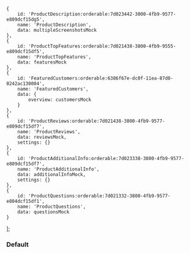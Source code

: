 

    {
        id: 'ProductDescription:orderable:7d023442-3800-4fb9-9577-e809dcf15dg5',
        name: 'ProductDescription',
        data: multipleScreenshotsMock
    },
    {
        id: 'ProductTopFeatures:orderable:7d021438-3800-4fb9-9555-e809dcf15df5',
        name: 'ProductTopFeatures',
        data: featuresMock
    },
    {
        id: 'FeaturedCustomers:orderable:6386f67e-dc0f-11ea-87d0-0242ac130004',
        name: 'FeaturedCustomers',
        data: {
            overview: customersMock
        }
    },
    {
        id: 'ProductReviews:orderable:7d021438-3800-4fb9-9577-e809dcf15df7',
        name: 'ProductReviews',
        data: reviewsMock,
        settings: {}
    },
    {
        id: 'ProductAdditionalInfo:orderable:7d023338-3800-4fb9-9577-e809dcf15df7',
        name: 'ProductAdditionalInfo',
        data: additionalInfoMock,
        settings: {}
    },
    {
        id: 'ProductQuestions:orderable:7d021332-3800-4fb9-9577-e804dcf15df1',
        name: 'ProductQuestions',
        data: questionsMock
    }
];

<Meta of={ProductProfilePageStories} />

### Default

<Canvas>
  <Story of={ProductProfilePageStories.Default} />
</Canvas>
